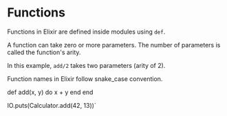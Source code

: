 
# Functions

Functions in Elixir are defined inside modules using `def`.

A function can take zero or more parameters. The number of parameters is called the function's arity.

In this example, `add/2` takes two parameters (arity of 2).

Function names in Elixir follow snake_case convention.

  def add(x, y) do
    x + y
  end
end

IO.puts(Calculator.add(42, 13))`